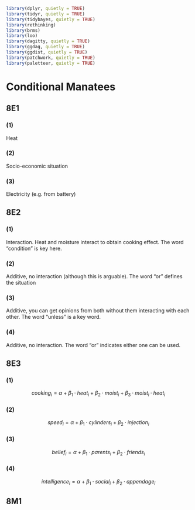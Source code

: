 ```r
library(dplyr, quietly = TRUE)
library(tidyr, quietly = TRUE)
library(tidybayes, quietly = TRUE)
library(rethinking)
library(brms)
library(loo)
library(dagitty, quietly = TRUE)
library(ggdag, quietly = TRUE)
library(ggdist, quietly = TRUE)
library(patchwork, quietly = TRUE)
library(paletteer, quietly = TRUE)
```


# Conditional Manatees {#interactions}


## 8E1 {-}

### (1) {-}

Heat

### (2) {-}

Socio-economic situation

### (3) {-}

Electricity (e.g. from battery)

## 8E2 {-}

### (1) {-}

Interaction. Heat and moisture interact to obtain cooking effect.
The word "condition" is key here.


### (2) {-}

Additive, no interaction (although this is arguable).
The word "or" defines the situation


### (3) {-}

Additive, you can get opinions from both without
them interacting with each other. The word "unless" is a key word.

### (4) {-}

Additive, no interaction.  The word "or" indicates either one can be
used.


## 8E3 {-}

### (1) {-}

$$
cooking_i = \alpha + \beta_1 \cdot heat_i +\beta_2 \cdot moist_i + 
\beta_{3} \cdot moist_i \cdot heat_i
$$

### (2) {-}


$$
speed_i = \alpha + \beta_1 \cdot cylinders_i +\beta_2 \cdot injection_i
$$


### (3) {-}


$$
belief_i = \alpha + \beta_1 \cdot parents_i +\beta_2 \cdot friends_i
$$



### (4) {-}


$$
intelligence_i = \alpha + \beta_1 \cdot social_i +\beta_2 \cdot appendage_i
$$

## 8M1 {-}